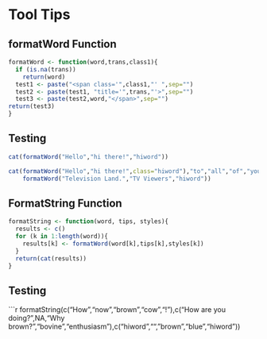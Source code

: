 Tool Tips
========================================================

## formatWord Function
```r

formatWord <- function(word,trans,class1){
  if (is.na(trans))
    return(word)
  test1 <- paste("<span class='",class1,"' ",sep="")
  test2 <- paste(test1, "title='",trans,"'>",sep="")
  test3 <- paste(test2,word,"</span>",sep="")
return(test3)
}
```

## Testing
```r
cat(formatWord("Hello","hi there!","hiword"))

cat(formatWord("Hello","hi there!",class="hiword"),"to","all","of","you","in",
    formatWord("Television Land.","TV Viewers","hiword"))
```

## FormatString Function
```r
formatString <- function(word, tips, styles){
  results <- c()
  for (k in 1:length(word)){
    results[k] <- formatWord(word[k],tips[k],styles[k])
  }
  return(cat(results))
}

```

## Testing
```r
formatString(c("How","now","brown","cow","!"),c("How are you doing?",NA,"Why brown?","bovine","enthusiasm"),c("hiword","","brown","blue","hiword"))
